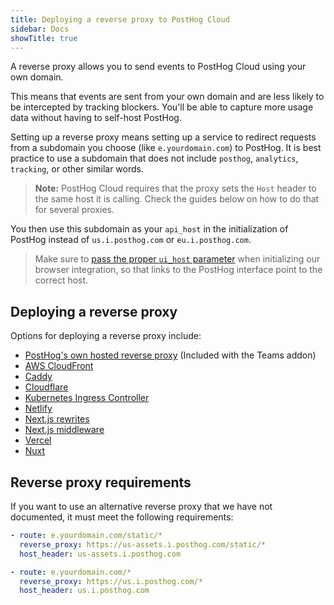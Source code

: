 ```yaml
---
title: Deploying a reverse proxy to PostHog Cloud
sidebar: Docs
showTitle: true
---
```


A reverse proxy allows you to send events to PostHog Cloud using your own domain.

This means that events are sent from your own domain and are less likely to be intercepted by tracking blockers. You'll be able to capture more usage data without having to self-host PostHog.

Setting up a reverse proxy means setting up a service to redirect requests from a subdomain you choose (like `e.yourdomain.com`) to PostHog. It is best practice to use a subdomain that does not include `posthog`, `analytics`, `tracking`, or other similar words. 

> **Note:** PostHog Cloud requires that the proxy sets the `Host` header to the same host it is calling. Check the guides below on how to do that for several proxies.

You then use this subdomain as your `api_host` in the initialization of PostHog instead of `us.i.posthog.com` or `eu.i.posthog.com`.

> Make sure to [pass the proper `ui_host` parameter](/docs/libraries/js#config) when initializing our browser integration, so that links to the PostHog interface point to the correct host.

## Deploying a reverse proxy

Options for deploying a reverse proxy include:

- [PostHog's own hosted reverse proxy](https://us.posthog.com/project/2/settings/organization-proxy#organization-proxy) (Included with the Teams addon)
- [AWS CloudFront](/docs/advanced/proxy/cloudfront)
- [Caddy](/docs/advanced/proxy/caddy)
- [Cloudflare](/docs/advanced/proxy/cloudflare)
- [Kubernetes Ingress Controller](/docs/advanced/proxy/kubernetes-ingress-controller)
- [Netlify](/docs/advanced/proxy/netlify)
- [Next.js rewrites](/docs/advanced/proxy/nextjs)
- [Next.js middleware](/docs/advanced/proxy/nextjs-middleware)
- [Vercel](/docs/advanced/proxy/vercel)
- [Nuxt](/docs/advanced/proxy/nuxt)

## Reverse proxy requirements

If you want to use an alternative reverse proxy that we have not documented, it must meet the following requirements:

```yaml
- route: e.yourdomain.com/static/*
  reverse_proxy: https://us-assets.i.posthog.com/static/*
  host_header: us-assets.i.posthog.com

- route: e.yourdomain.com/*
  reverse_proxy: https://us.i.posthog.com/*
  host_header: us.i.posthog.com
```
